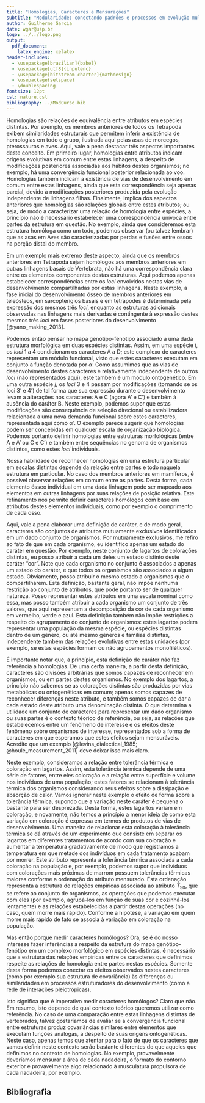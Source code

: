 ```yaml
---
title: "Homologias, Caracteres e Mensurações"
subtitle: "Modularidade: conectando padrões e processos em evolução multivariada"
author: Guilherme Garcia
date: wgar@usp.br
logo: ../../logo.png
output:
  pdf_document:
    latex_engine: xelatex
header-includes:
  - \usepackage[brazilian]{babel}
  - \usepackage[utf8]{inputenc}
  - \usepackage[bitstream-charter]{mathdesign}
  - \usepackage{setspace}
  - \doublespacing
fontsize: 12pt
csl: nature.csl
bibliography: ../ModCurso.bib
---	
```


Homologias são relações de equivalência entre atributos em espécies distintas.
Por exemplo, os membros anteriores de todos os Tetrapoda exibem similaridades estruturais que permitem inferir a existência de homologias em todo o grupo, ilustrada aqui pelas asas de morcegos, pterossauros e aves.
Aqui, vale a pena destacar três aspectos importantes deste conceito.
Em primeiro lugar, homologias entre atributos indicam origens evolutivas em comum entre estas linhagens, a despeito de modificações posteriores associadas aos hábitos destes organismos; no exemplo, há uma convergência funcional posterior relacionada ao voo.
Homologias também indicam a existência de vias de desenvolvimento em comum entre estas linhagens, ainda que esta correspondência seja apenas parcial, devido à modificações posteriores produzida pela evolução independente de linhagens filhas.
Finalmente, implica dos aspectos anteriores que homologias são relações globais entre estes atributos; ou seja, de modo a caracterizar uma relação de homologia entre espécies, a princípio não é necessário estabelecer uma correspondência unívoca entre partes da estrutura em questão.
No exemplo, ainda que consideremos esta estrutura homóloga como um todo, podemos observar (ou talvez lembrar) que as asas em Aves são caracterizadas por perdas e fusões entre ossos na porção distal do membro.

Em um exemplo mais extremo deste aspecto, ainda que os membros anteriores em Tetrapoda sejam homólogos aos membros anteriores em outras linhagens basais de Vertebrata, não há uma correspondência clara entre os elementos componentes destas estruturas.
Aqui podemos apenas estabelecer correspondências entre os *loci* envolvidos nestas vias de desenvolvimento compartilhadas por estas linhagens.
Neste exemplo, a fase inicial do desenvolvimento ósseo de membros anteriores em teleósteos, em sarcopterígios basais e em tetrápodes é determinada pela expressão dos mesmos três *loci*, enquanto as estruturas adicionais observadas nas linhagens mais derivadas é contingente à expressão destes mesmos três *loci* em fases posteriores do desenvolvimento [@yano_making_2013].

Podemos então pensar no mapa genótipo-fenótipo associado a uma dada estrutura morfológica em duas espécies distintas.
Assim, em uma espécie $i$, os *loci* 1 a 4 condicionam os caracteres A a D; este complexo de caracteres representam um módulo funcional, visto que estes caracteres executam em conjunto a função denotada por $\alpha$.
Como assumimos que as vias de desenvolvimento destes caracteres é relativamente independente de outros *loci* (não representados aqui), este também é um módulo ontogenético.
Em uma outra espécie $j$, os *loci* 3 e 4 passam por modificações (tornando se os loci 3' e 4') de tal forma que sua expressão durante o desenvolvimento levam a alterações nos caracteres A e C (agora A' e C') e também à ausência do caráter B.
Neste exemplo, podemos supor que estas modificações são consequência de seleção direcional ou estabilizadora relacionada a uma nova demanda funcional sobre estes caracteres, representada aqui como $\alpha'$.
O exemplo parece sugerir que homologias podem ser concebidas em qualquer escala de organização biológica.
Podemos portanto definir homologias entre estruturas morfológicas (entre A e A' ou C e C') e também entre sequências no genoma de organismos distintos, como estes *loci* individuais.

Nossa habilidade de reconhecer homologias em uma estrutura particular em escalas distintas depende da relação entre partes e todo naquela estrutura em particular.
No caso dos membros anteriores em mamíferos, é possível observar relações em comum entre as partes.
Desta forma, cada elemento ósseo individual em uma dada linhagem pode ser mapeado aos elementos em outras linhagens por suas relações de posição relativa.
Este refinamento nos permite definir caracteres homólogos com base em atributos destes elementos individuais, como por exemplo o comprimento de cada osso.

Aqui, vale a pena elaborar uma definição de caráter, e de modo geral, caracteres são conjuntos de atributos mutuamente exclusivos identificados em um dado conjunto de organismos. 
Por mutuamente exclusivos, me refiro ao fato de que em cada organismo, eu identifico apenas um estado do caráter em questão.
Por exemplo, neste conjunto de lagartos de colorações distintas, eu posso atribuir a cada um deles um estado distinto deste caráter "cor".
Note que cada organismo no conjunto é associados a apenas um estado do caráter, e que todos os organismos são associados a algum estado.
Obviamente, posso atribuir o mesmo estado a organismos que o compartilharem.
Esta definição, bastante geral, não impõe nenhuma restrição ao conjunto de atributos, que pode portanto ser de qualquer natureza.
Posso representar estes atributos em uma escala nominal como essa, mas posso também atribuir a cada organismo um conjunto de três valores, que aqui representam a decomposição da cor de cada organismo em vermelho, verde e azul.
Esta definição também não impõe restrições a respeito do agrupamento do conjunto de organismos: estes lagartos podem representar uma população da mesma espécie, ou espécies distintas dentro de um gênero, ou até mesmo gêneros e famílias distintas, independente também das relações evolutivas entre estas unidades (por exemplo, se estas espécies formam ou não agrupamentos monofiléticos).

É importante notar que, a princípio, esta definição de caráter não faz referência a homologias.
De uma certa maneira, a partir desta definição, caracteres são divisões arbitrárias que somos capazes de reconhecer em organismos, ou em partes destes organismos.
No exemplo dos lagartos, a princípio não sabemos se as colorações distintas são produzidas por vias metabólicas ou ontogenéticas em comum; apenas somos capazes de reconhecer diferenças neste atributo, e também somos capazes de dar a cada estado deste atributo uma denominação distinta.
O que determina a utilidade um conjunto de caracteres para representar um dado organismo ou suas partes é o contexto téorico de referência, ou seja, as relações que estabelecemos entre um fenômeno de interesse e os efeitos deste fenômeno sobre organismos de interesse, representados sob a forma de caracteres em que esperamos que estes efeitos sejam mensuráveis.
Acredito que um exemplo [@levins_dialectical_1985; @houle_measurement_2011] deve deixar isso mais claro.

Neste exemplo, consideramos a relação entre tolerância térmica e coloração em lagartos.
Assim, esta tolerância térmica depende de uma série de fatores, entre eles coloração e a relação entre superfície e volume nos indivíduos de uma população; estes fatores se relacionam à tolerância térmica dos organismos considerando seus efeitos sobre a dissipação e absorção de calor.
Vamos ignorar neste exemplo o efeito de forma sobre a tolerância térmica, supondo que a variação neste caráter é pequena o bastante para ser desprezada.
Desta forma, estes lagartos variam em coloração, e novamente, não temos a princípio a menor ideia de como esta variação em coloração é expressa em termos de produtos de vias de desenvolvimento.
Uma maneira de relacionar esta coloração à tolerância térmica se dá através de um experimento que consiste em separar os lagartos em diferentes tratamentos de acordo com sua coloração e aumentar a temperatura gradativamente de modo que registramos a temperatura em que metade dos indivíduos em cada tratamento acabam por morrer.
Este atributo representa a tolerância térmica associada a cada coloração na população e, por exemplo, podemos supor que indivíduos com colorações mais próximas de marrom possuem tolerâncias térmicas maiores conforme a ordenação do atributo mensurado.
Esta ordenação representa a estrutura de relações empíricas associada ao atributo $T_{50}$, que se refere ao conjunto de organismos, as operações que podemos executar com eles (por exemplo, agrupá-los em função de suas cor e cozinhá-los lentamente) e as relações estabelecidas a partir destas operações (no caso, quem morre mais rápido).
Conforme a hipótese, a variação em quem morre mais rápido de fato se associa à variação em coloração na população.

Mas então porque medir caracteres homólogos?
Ora, se é do nosso interesse fazer inferências a respeito da estrutura do mapa genótipo-fenótipo em um complexo morfológico em espécies distintas, é necessário que a estrutura das relações empíricas entre os caracteres que definimos respeite as relações de homologia entre partes nestas espécies.
Somente desta forma podemos conectar os efeitos observados nestes caracteres (como por exemplo sua estrutura de covariância) às diferenças ou similaridades em processos estruturadores do desenvolvimento (como a rede de interações pleiotrópicas).

Isto significa que é imperativo medir caracteres homólogos?
Claro que não.
Em resumo, isto depende de qual contexto teórico queremos utilizar como referência.
No caso de uma comparação entre estas linhagens distintas de vertebrados, talvez gostaríamos de avaliar se a convergência funcional entre estruturas produz covariâncias similares entre elementos que executam funções análogas, a despeito de suas origens ontogenéticas.
Neste caso, apenas temos que atentar para o fato de que os caracteres que vamos definir neste contexto serão bastante diferentes do que aqueles que definimos no contexto de homologias.
No exemplo, provavelmente deveríamos mensurar a área de cada nadadeira, o formato do contorno exterior e provavelmente algo relacionado à musculatura propulsora de cada nadadeira, por exemplo.



## Bibliografia
